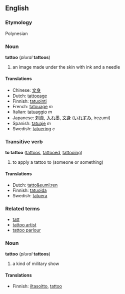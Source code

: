 ==English==
===Etymology===
Polynesian <!-- but which language? -->

===Noun===
'''tattoo''' (''plural'' '''tattoos''')

# an image made under the skin with ink and a needle

====Translations====
*Chinese: [[文身]]
*Dutch: [[tattoeage]]
*Finnish: [[tatuointi]]
*French: [[tatouage]] ''m''
*Italian: [[tatuaggio]] ''m''
*Japanese: [[刺青]], [[入れ墨]], [[文身]] ([[いれずみ]], irezumi)
*Spanish: [[tatuaje]] ''m''
*Swedish: [[tatuering]] ''c''

===Transitive verb===
'''to tattoo''' ([[tattoos]], [[tattooed]], [[tattooing]])

# to apply a tattoo to (someone or something)

====Translations====
*Dutch: [[tatto&euml;ren]]
*Finnish: [[tatuoida]]
*Swedish: [[tatuera]]

===Related terms===
*[[tatt]]
*[[tattoo artist]]
*[[tattoo parlour]]

===Noun===
'''tattoo''' (''plural'' '''tattoos''')

# a kind of military show

====Translations====

*Finnish: [[iltasoitto]], [[tattoo]]